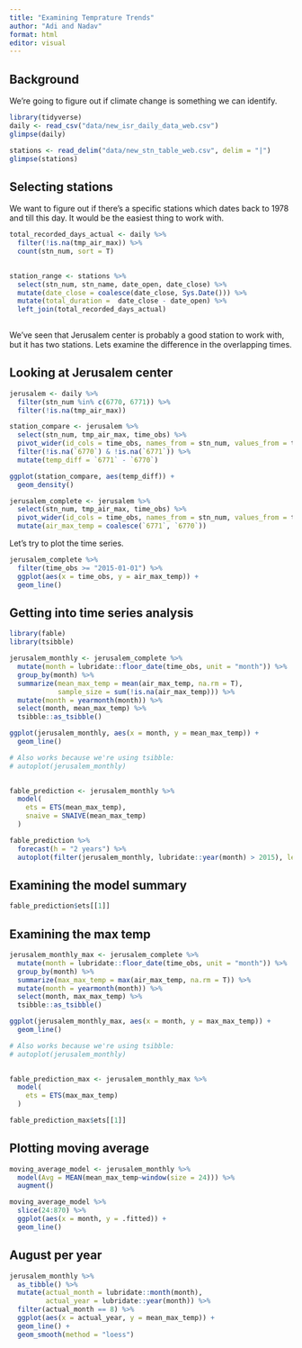 ```yaml
---
title: "Examining Temprature Trends"
author: "Adi and Nadav"
format: html
editor: visual
---
```


## Background

We're going to figure out if climate change is something we can identify.

```r
library(tidyverse)
daily <- read_csv("data/new_isr_daily_data_web.csv")
glimpse(daily)

stations <- read_delim("data/new_stn_table_web.csv", delim = "|")
glimpse(stations)
```

## Selecting stations

We want to figure out if there's a specific stations which dates back to 1978 and till this day. It would be the easiest thing to work with.

```r

total_recorded_days_actual <- daily %>% 
  filter(!is.na(tmp_air_max)) %>% 
  count(stn_num, sort = T)
  

station_range <- stations %>% 
  select(stn_num, stn_name, date_open, date_close) %>% 
  mutate(date_close = coalesce(date_close, Sys.Date())) %>% 
  mutate(total_duration =  date_close - date_open) %>% 
  left_join(total_recorded_days_actual)
  
```

We've seen that Jerusalem center is probably a good station to work with, but it has two stations. Lets examine the difference in the overlapping times.

## Looking at Jerusalem center

```r
jerusalem <- daily %>% 
  filter(stn_num %in% c(6770, 6771)) %>% 
  filter(!is.na(tmp_air_max))

station_compare <- jerusalem %>% 
  select(stn_num, tmp_air_max, time_obs) %>% 
  pivot_wider(id_cols = time_obs, names_from = stn_num, values_from = tmp_air_max) %>% 
  filter(!is.na(`6770`) & !is.na(`6771`)) %>% 
  mutate(temp_diff = `6771` - `6770`)

ggplot(station_compare, aes(temp_diff)) + 
  geom_density()
```

```r
jerusalem_complete <- jerusalem %>% 
  select(stn_num, tmp_air_max, time_obs) %>% 
  pivot_wider(id_cols = time_obs, names_from = stn_num, values_from = tmp_air_max) %>% 
  mutate(air_max_temp = coalesce(`6771`, `6770`))
```

Let's try to plot the time series.

```r
jerusalem_complete %>% 
  filter(time_obs >= "2015-01-01") %>% 
  ggplot(aes(x = time_obs, y = air_max_temp)) + 
  geom_line()
```

## Getting into time series analysis

```r
library(fable)
library(tsibble)

jerusalem_monthly <- jerusalem_complete %>% 
  mutate(month = lubridate::floor_date(time_obs, unit = "month")) %>% 
  group_by(month) %>% 
  summarize(mean_max_temp = mean(air_max_temp, na.rm = T),
            sample_size = sum(!is.na(air_max_temp))) %>%
  mutate(month = yearmonth(month)) %>% 
  select(month, mean_max_temp) %>% 
  tsibble::as_tsibble()

ggplot(jerusalem_monthly, aes(x = month, y = mean_max_temp)) + 
  geom_line()

# Also works because we're using tsibble:
# autoplot(jerusalem_monthly)
  

fable_prediction <- jerusalem_monthly %>% 
  model(
    ets = ETS(mean_max_temp),
    snaive = SNAIVE(mean_max_temp)
  )

fable_prediction %>% 
  forecast(h = "2 years") %>% 
  autoplot(filter(jerusalem_monthly, lubridate::year(month) > 2015), level = NULL)
```

## Examining the model summary

```r
fable_prediction$ets[[1]]
```

## Examining the max temp

```r
jerusalem_monthly_max <- jerusalem_complete %>% 
  mutate(month = lubridate::floor_date(time_obs, unit = "month")) %>% 
  group_by(month) %>% 
  summarize(max_max_temp = max(air_max_temp, na.rm = T)) %>%
  mutate(month = yearmonth(month)) %>% 
  select(month, max_max_temp) %>% 
  tsibble::as_tsibble()

ggplot(jerusalem_monthly_max, aes(x = month, y = max_max_temp)) + 
  geom_line()

# Also works because we're using tsibble:
# autoplot(jerusalem_monthly)
  

fable_prediction_max <- jerusalem_monthly_max %>% 
  model(
    ets = ETS(max_max_temp)
  )

fable_prediction_max$ets[[1]]
```

## Plotting moving average

```r
moving_average_model <- jerusalem_monthly %>% 
  model(Avg = MEAN(mean_max_temp~window(size = 24))) %>% 
  augment()

moving_average_model %>% 
  slice(24:870) %>% 
  ggplot(aes(x = month, y = .fitted)) + 
  geom_line()
```

## August per year

```r
jerusalem_monthly %>% 
  as_tibble() %>% 
  mutate(actual_month = lubridate::month(month),
         actual_year = lubridate::year(month)) %>% 
  filter(actual_month == 8) %>% 
  ggplot(aes(x = actual_year, y = mean_max_temp)) + 
  geom_line() + 
  geom_smooth(method = "loess")
```
